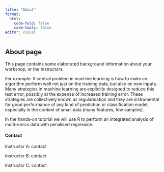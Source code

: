 ```yaml
---
title: "About"
format: 
  html:
    code-fold: false
    code-tools: false
editor: visual
---
```


::: callout-tip
## About page

This page contains some elaborated background information about your workshop, or the instructors.
:::

*For example*: A central problem in machine learning is how to make an algorithm perform well not just on the training data, but also on new inputs. Many strategies in machine learning are explicitly designed to reduce this test error, possibly at the expense of increased training error. These strategies are collectively known as regularisation and they are instrumental for good performance of any kind of prediction or classification model, especially in the context of small data (many features, few samples).

In the hands-on tutorial we will use R to perform an integrated analysis of multi-omics data with penalised regression.

#### Contact

Instructor A: contact

Instructor B: contact

Instructor C: contact
